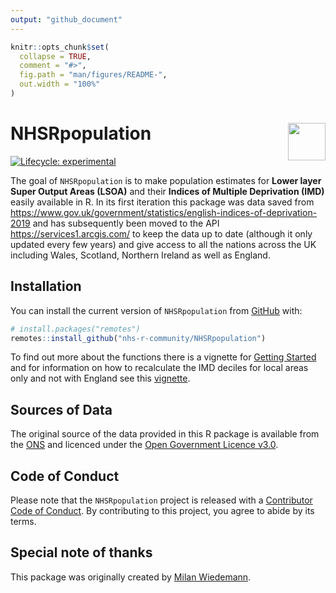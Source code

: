 ```yaml
---
output: "github_document"
---
```


<!-- README.md is generated from README.Rmd. Please edit that file -->

```r
knitr::opts_chunk$set(
  collapse = TRUE,
  comment = "#>",
  fig.path = "man/figures/README-",
  out.width = "100%"
)
```

# NHSRpopulation <a href='https://nhsrcommunity.com/'><img src='man/figures/logo.png' align="right" height="60" /></a>

<!-- badges: start -->
[![Lifecycle: experimental](https://img.shields.io/badge/lifecycle-experimental-orange.svg)](https://lifecycle.r-lib.org/articles/stages.html#experimental)
<!-- badges: end -->

The goal of `NHSRpopulation` is to make population estimates for **Lower layer Super Output Areas (LSOA)** and their **Indices of Multiple Deprivation (IMD)** easily available in R.
In its first iteration this package was data saved from [https://www.gov.uk/government/statistics/english-indices-of-deprivation-2019](https://www.gov.uk/government/statistics/english-indices-of-deprivation-2019) and has subsequently been moved to the API [https://services1.arcgis.com/](https://services1.arcgis.com/) to keep the data up to date (although it only updated every few years) and give access to all the nations across the UK including Wales, Scotland, Northern Ireland as well as England.

## Installation

You can install the current version of `NHSRpopulation` from [GitHub](https://github.com/nhs-r-community/NHSRpopulation) with:

``` r
# install.packages("remotes")
remotes::install_github("nhs-r-community/NHSRpopulation")
```

To find out more about the functions there is a vignette for [Getting Started](https://nhs-r-community.github.io/NHSRpopulation/articles/intro.html) and for information on how to recalculate the IMD deciles for local areas only and not with England see this [vignette](https://nhs-r-community.github.io/NHSRpopulation/articles/calc-imd-ranks-within-la.html).

## Sources of Data

The original source of the data provided in this R package is available from the [ONS](https://www.ons.gov.uk/peoplepopulationandcommunity/populationandmigration/populationestimates/datasets/lowersuperoutputareamidyearpopulationestimates) and licenced under the [Open Government Licence v3.0](http://www.nationalarchives.gov.uk/doc/open-government-licence/version/3/).


## Code of Conduct
  
Please note that the `NHSRpopulation` project is released with a [Contributor Code of Conduct](https://contributor-covenant.org/version/2/0/CODE_OF_CONDUCT.html). 
By contributing to this project, you agree to abide by its terms.

## Special note of thanks

This package was originally created by [Milan Wiedemann](https://github.com/milanwiedemann).
